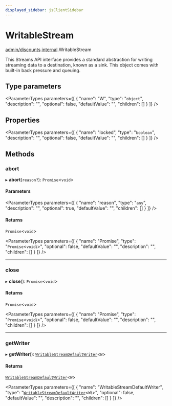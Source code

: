 ```yaml
---
displayed_sidebar: jsClientSidebar
---
```



# WritableStream

[admin/discounts](../../modules/admin_discounts.mdx).[internal](../../admin_discounts/modules/admin_discounts.internal.mdx).WritableStream

This Streams API interface provides a standard abstraction for writing
streaming data to a destination, known as a sink. This object comes with
built-in back pressure and queuing.

## Type parameters

<ParameterTypes parameters={[
  {
    "name": "W",
    "type": "`object`",
    "description": "",
    "optional": false,
    "defaultValue": "",
    "children": []
  }
]} />

## Properties

<ParameterTypes parameters={[
  {
    "name": "locked",
    "type": "`boolean`",
    "description": "",
    "optional": false,
    "defaultValue": "",
    "children": []
  }
]} />

## Methods

### abort

▸ **abort**(`reason?`): `Promise`<`void`\>

#### Parameters

<ParameterTypes parameters={[
  {
    "name": "reason",
    "type": "`any`",
    "description": "",
    "optional": true,
    "defaultValue": "",
    "children": []
  }
]} />

#### Returns

`Promise`<`void`\>

<ParameterTypes parameters={[
  {
    "name": "Promise",
    "type": "`Promise`<`void`\\>",
    "optional": false,
    "defaultValue": "",
    "description": "",
    "children": []
  }
]} />

___

### close

▸ **close**(): `Promise`<`void`\>

#### Returns

`Promise`<`void`\>

<ParameterTypes parameters={[
  {
    "name": "Promise",
    "type": "`Promise`<`void`\\>",
    "optional": false,
    "defaultValue": "",
    "description": "",
    "children": []
  }
]} />

___

### getWriter

▸ **getWriter**(): [`WritableStreamDefaultWriter`](../../admin_discounts/modules/admin_discounts.internal.mdx#writablestreamdefaultwriter)<`W`\>

#### Returns

[`WritableStreamDefaultWriter`](../../admin_discounts/modules/admin_discounts.internal.mdx#writablestreamdefaultwriter)<`W`\>

<ParameterTypes parameters={[
  {
    "name": "WritableStreamDefaultWriter",
    "type": "[`WritableStreamDefaultWriter`](../../admin_discounts/modules/admin_discounts.internal.mdx#writablestreamdefaultwriter)<`W`\\>",
    "optional": false,
    "defaultValue": "",
    "description": "",
    "children": []
  }
]} />
